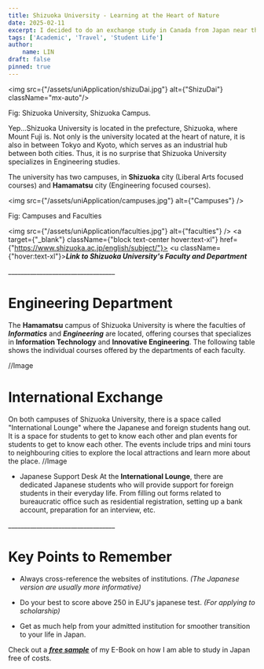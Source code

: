 ```yaml
---
title: Shizuoka University - Learning at the Heart of Nature
date: 2025-02-11
excerpt: I decided to do an exchange study in Canada from Japan near the end of 2024 which has been one of the most rewarding experiences that I have ever had. Experiencing different cultures and being able to compare the different lifestyles surely widens your perspective on the world.
tags: ['Academic', 'Travel', 'Student Life']
author:
    name: LIN
draft: false
pinned: true
---
```


<img src={"/assets/uniApplication/shizuDai.jpg"} alt={"ShizuDai"} className="mx-auto"/>
<p className={"text-center"}>Fig: Shizuoka University, Shizuoka Campus.</p>

Yep...Shizuoka University is located in the prefecture, Shizuoka, where Mount Fuji is.
Not only is the university located at the heart of nature, it is also in between Tokyo and Kyoto, which serves as an industrial hub between both cities.
Thus, it is no surprise that Shizuoka University specializes in Engineering studies.

The university has two campuses, in **Shizuoka** city (Liberal Arts focused courses) and **Hamamatsu** city (Engineering focused courses).

<img src={"/assets/uniApplication/campuses.jpg"} alt={"Campuses"} />
<p className={"text-center"}>Fig: Campuses and Faculties</p>

<img src={"/assets/uniApplication/faculties.jpg"} alt={"faculties"} />
<a target={"_blank"} className={"block text-center hover:text-xl"} href={"https://www.shizuoka.ac.jp/english/subject/"}>
    <u className={"hover:text-xl"}>***Link to Shizuoka University's Faculty and Department***</u>
</a>

<p className={"text-center"}>__________________________________</p>

# Engineering Department

The **Hamamatsu** campus of Shizuoka University is where the faculties of ***Informatics*** and ***Engineering*** are located, offering courses that specializes in **Information Technology** and **Innovative Engineering**.
The following table shows the individual courses offered by the departments of each faculty.

//Image

# International Exchange

On both campuses of Shizuoka University, there is a space called "International Lounge" where the Japanese and foreign students hang out.
It is a space for students to get to know each other and plan events for students to get to know each other.
The events include trips and mini tours to neighbouring cities to explore the local attractions and learn more about the place.
 //Image

- Japanese Support Desk
At the **International Lounge**, there are dedicated Japanese students who will provide support for foreign students in their everyday life.
From filling out forms related to bureaucratic office such as residential registration, setting up a bank account, preparation for an interview, etc.

<p className={"text-center"}>__________________________________</p>

# Key Points to Remember

- Always cross-reference the websites of institutions. *(The Japanese version are usually more informative)*

- Do your best to score above 250 in EJU's japanese test. *(For applying to scholarship)*

- Get as much help from your admitted institution for smoother transition to your life in Japan.

Check out a <u>[***free sample***](/soon)</u> of my E-Book on how I am able to study in Japan free of costs.